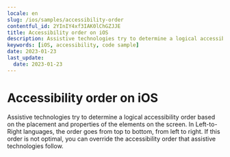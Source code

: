 ```yaml
---
locale: en
slug: /ios/samples/accessibility-order
contentful_id: 2YInIY4xf3IAK0lChGZJJE
title: Accessibility order on iOS
description: Assistive technologies try to determine a logical accessibility order based on the placement and properties of the elements on the screen.
keywords: [iOS, accessibility, code sample]
date: 2023-01-23
last_update:
  date: 2023-01-23
---
```


# Accessibility order on iOS

Assistive technologies try to determine a logical accessibility order based on the placement and properties of the elements on the screen. In Left-to-Right languages, the order goes from top to bottom, from left to right. If this order is not optimal, you can override the accessibility order that assistive technologies follow.

<CodeSample id="accessibility-order" platform="ios" locale="en"/>

